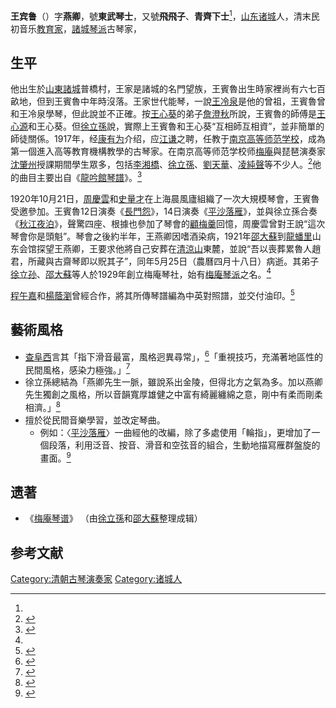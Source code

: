 {{Infobox entertainer
| type = 傳統音樂
| honorific_prefix          = 
| name                      = 王賓魯
| honorific_suffix          = 
| native_name               = 
| native_name_lang          = 
| image                     =
| caption                   =
| birth_name                =
| birth_date                = 1867
| birth_place               = {{QING}}[[山東|山東]][[諸城|諸城]]普橋村
| death_date                = 
1921年5月25日| death_place               = {{ROC-1912}}[[南京|南京]]
| death_cause               = 
| residence                 = 
| nationality               = 
| occupation                =  古琴演奏家
| instrument          = [[古琴|古琴]]
| genre               =中國傳統音樂
}}

'''王宾鲁'''（{{bd|1867年||1921年|5月25日|}}）字'''燕卿'''，號'''東武琴士'''，又號'''飛飛子'''、'''青齊下士'''<ref name=嚴/>，[[山东|山东]][[诸城|诸城]]人，清末民初音乐[[教育家|教育家]]，[[諸城琴派|諸城琴派]]古琴家，{{Citation needed|與[[王溥長|王溥長]]、[[王雩門|王雩門]]、[[王作禎|王作禎]]、[[王露_(音樂家)|王露]]合稱「諸城琴史五傑」。|time=2021-08-20T09:54:36+00:00}}

==生平==
他出生於[[山東|山東]][[諸城|諸城]]普橋村，王家是諸城的名門望族，王賓魯出生時家裡尚有六七百畝地，但到王賓魯中年時沒落。王家世代能琴，一說[[王冷泉|王冷泉]]是他的曾祖，王賓魯曾和王冷泉學琴，但此說並不正確。按[[王心葵|王心葵]]的弟子[[詹澄秋|詹澄秋]]所說，王賓魯的師傅是[[王心源|王心源]]和王心葵。但[[徐立孫|徐立孫]]說，實際上王賓魯和王心葵“互相師互相資”，並非簡單的師徒關係。1917年，经[[康有为|康有为]]介绍，应[[江谦|江谦]]之聘，任教于[[南京高等师范学校|南京高等师范学校]]，成為第一個進入高等教育機構教學的古琴家。在南京高等师范学校师[[梅庵_(南京)|梅庵]]與琵琶演奏家[[沈肇州|沈肇州]]授課期間學生眾多，包括[[李湘橋|李湘橋]]、[[徐立孫|徐立孫]]、[[劉天華|劉天華]]、[[凌純聲|凌純聲]]等不少人。<ref name="逸話">{{Cite book|title=《近世古琴逸話》|author=嚴曉星|publisher=中華書局|year=2013|isbn=9787101095715|location=北京|pages=137-142|work=〈「中研院」好琴兩院士〉}}</ref>他的曲目主要出自《[[龍吟館琴譜|龍吟館琴譜]]》。<ref name=嚴>{{cite book|title=《梅庵琴人傳》|author=嚴曉星|year=2011|publisher=中華書局}}</ref>

1920年10月21日，[[周慶雲|周慶雲]]和[[史量才|史量才]]在上海晨風廬組織了一次大規模琴會，王賓魯受邀參加。王賓魯12日演奏《[[長門怨|長門怨]]》，14日演奏《[[平沙落雁|平沙落雁]]》，並與徐立孫合奏《[[秋江夜泊|秋江夜泊]]》，聲驚四座、根據也參加了琴會的[[顧梅羹|顧梅羹]]回憶，周慶雲曾對王說“這次琴會你是頭魁”。琴會之後約半年，王燕卿因嗜酒染病，1921年[[邵大蘇|邵大蘇]]到[[龍蟠里|龍蟠里]]山东会馆探望王燕卿，王要求他將自己安葬在[[清涼山|清涼山]]東麓，並說“吾以喪葬累魯人趙君，所藏與古齋琴即以貺其子”，同年5月25日（農曆四月十八日）病逝。其弟子[[徐立孙|徐立孙]]、[[邵大蘇|邵大蘇]]等人於1929年創立梅庵琴社，始有[[梅庵琴派|梅庵琴派]]之名。<ref name=嚴/>

[[程午嘉|程午嘉]]和[[楊蔭瀏|楊蔭瀏]]曾經合作，將其所傳琴譜編為中英對照譜，並交付油印。<ref>{{Cite book|title=《梅庵琴人傳》|author=嚴曉星|publisher=中華書局|year=2011|isbn=9787101078961|location=北京|pages=134}}</ref>

== 藝術風格 ==
*[[查阜西|查阜西]]言其「指下滑音最富，風格迥異尋常」，<ref>{{Cite book|title=《查阜西琴學文萃》|last=查阜西|publisher=中國美術學院出版社|year=1995|isbn=9787810194839|location=北京|pages=29|editor-last=查克承|editor2-last=黃旭東|editor3-last=伊鴻書|editor4-last=程源敏|work=〈幾個琴人的情況〉}}</ref>「重視技巧，充滿著地區性的民間風格，感染力極強。」<ref>{{Cite book|title=《查阜西琴學文萃》|last=查阜西|publisher=中國美術學院出版社|year=1995|isbn=9787810194839|location=北京|pages=523|editor-last=查克承|editor2-last=黃旭東|editor3-last=伊鴻書|editor4-last=程源敏|work=〈百年來的古琴〉}}</ref>
*徐立孫總結為「燕卿先生一脈，雖說系出金陵，但得北方之氣為多。加以燕卿先生獨創之風格，所以音韻寬厚雄健之中富有綺麗纏綿之意，剛中有柔而剛柔相濟。」<ref>{{Cite book|title=《梅庵琴人傳》|author=嚴曉星|publisher=中華書局|year=2011|isbn=9787101078961|location=北京|pages=15}}</ref>
*擅於從民間音樂學習，並改定琴曲。
**例如：〈[[平沙落雁|平沙落雁]]〉一曲經他的改編，除了多處使用「輪指」，更增加了一個段落，利用泛音、按音、滑音和空弦音的組合，生動地描寫雁群盤旋的畫面。<ref>{{Cite book|title=《梅庵琴人傳》|author=嚴曉星|publisher=中華書局|year=2011|isbn=9787101078961|location=北京|pages=20}}</ref>

== 遗著 ==

*《[[梅庵琴谱|梅庵琴谱]]》 （由[[徐立孫|徐立孫]]和[[邵大蘇|邵大蘇]]整理成辑）

==参考文献==
{{reflist}}

{{DEFAULTSORT:wang binlu}}
[[Category:清朝古琴演奏家|Category:清朝古琴演奏家]]
[[Category:诸城人|Category:诸城人]]